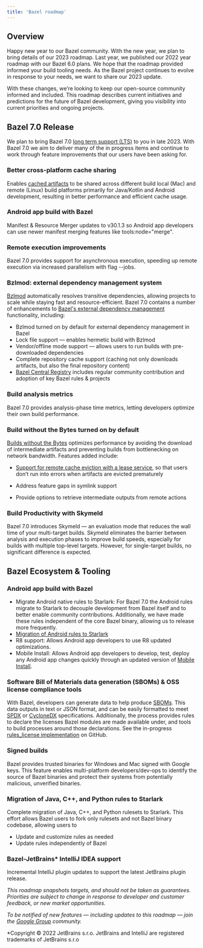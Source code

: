 ```yaml
---
title: 'Bazel roadmap'
---
```


## Overview

Happy new year to our Bazel community. With the new year, we plan to bring details of our 2023 roadmap. Last year, we published our 2022 year roadmap with our Bazel 6.0 plans. We hope that the roadmap provided informed your build tooling needs. As the Bazel project continues to evolve in response to your needs, we want to share our 2023 update.

With these changes, we’re looking to keep our open-source community informed and included. This roadmap describes current initiatives and predictions for the future of Bazel development, giving you visibility into current priorities and ongoing projects.

## Bazel 7.0 Release
We plan to bring Bazel 7.0 [long term support (LTS)](https://bazel.build/versions/7.4.0/release/versioning) to you in late 2023. With Bazel 7.0 we aim to deliver many of the in progress items and continue to work through feature improvements that our users have been asking for.

### Better cross-platform cache sharing
Enables [cached artifacts](https://docs.google.com/document/d/1o0mrl2DanfV_6kB_Kf_jUdge13CQ8CvCiqeni2o-rvA/edit#heading=h.mvuo768l4ja2) to be shared across different build local (Mac) and remote (Linux) build platforms primarily for Java/Kotlin and Android development, resulting in better performance and efficient cache usage.

### Android app build with Bazel
Manifest & Resource Merger updates to v30.1.3 so Android app developers can use newer manifest merging features like tools:node="merge".

### Remote execution improvements
Bazel 7.0 provides support for asynchronous execution, speeding up remote execution via increased parallelism with flag --jobs.

### Bzlmod: external dependency management system
[Bzlmod](https://bazel.build/versions/7.4.0/docs/bzlmod) automatically resolves transitive dependencies, allowing projects to scale while staying fast and resource-efficient. Bazel 7.0 contains a number of enhancements to [Bazel's external dependency management](https://docs.google.com/document/d/1moQfNcEIttsk6vYanNKIy3ZuK53hQUFq1b1r0rmsYVg/edit#heading=h.lgyp7ubwxmjc) functionality, including:

-   Bzlmod turned on by default for external dependency management in Bazel
-   Lock file support — enables hermetic build with Bzlmod
-   Vendor/offline mode support — allows users to run builds with pre-downloaded dependencies
-   Complete repository cache support (caching not only downloads artifacts, but also the final repository content)
-   [Bazel Central Registry](https://registry.bazel.build/) includes regular community contribution and adoption of key Bazel rules & projects

### Build analysis metrics
Bazel 7.0 provides analysis-phase time metrics, letting developers optimize their own build performance.

### Build without the Bytes turned on by default
[Builds without the Bytes](https://github.com/bazelbuild/bazel/issues/6862) optimizes performance by avoiding the download of intermediate artifacts and preventing builds from bottlenecking on network bandwidth. Features added include:

-   [Support for remote cache eviction with a lease service](https://docs.google.com/document/d/1wM61xufcMS5W0LQ0ar5JBREiN9zKfgu6AnHVD7BSkR4/edit#heading=h.mflzzzunlhlz), so that users don’t run into errors when artifacts are evicted prematurely

-   Address feature gaps in symlink support
-   Provide options to retrieve intermediate outputs from remote actions

### Build Productivity with Skymeld
Bazel 7.0 introduces Skymeld — an evaluation mode that reduces the wall time of your multi-target builds. Skymeld eliminates the barrier between analysis and execution phases to improve build speeds, especially for builds with multiple top-level targets. However, for single-target builds, no significant difference is expected.

## Bazel Ecosystem & Tooling

### Android app build with Bazel
-   Migrate Android native rules to Starlark: For Bazel 7.0 the Android rules migrate to Starlark to decouple development from Bazel itself and to better enable community contributions. Additionally, we have made these rules independent of the core Bazel binary, allowing us to release more frequently.
-   [Migration of Android rules to Starlark](https://bazel.build/versions/7.4.0/reference/be/android)
-   R8 support: Allows Android app developers to use R8 updated optimizations.
-   Mobile Install: Allows Android app developers to develop, test, deploy any Android app changes quickly through an updated version of [Mobile Install](https://bazel.build/versions/7.4.0/docs/mobile-install).

### Software Bill of Materials data generation (SBOMs) & OSS license compliance tools
With Bazel, developers can generate data to help produce [SBOMs](https://security.googleblog.com/2022/06/sbom-in-action-finding-vulnerabilities.html). This data outputs in text or JSON format, and can be easily formatted to meet [SPDX](https://spdx.dev/specifications/) or [CycloneDX](https://cyclonedx.org/specification/overview/) specifications. Additionally, the process provides rules to declare the licenses Bazel modules are made available under, and tools to build processes around those declarations. See the in-progress [rules_license implementation](https://github.com/bazelbuild/rules_license) on GitHub.

### Signed builds
Bazel provides trusted binaries for Windows and Mac signed with Google keys. This feature enables multi-platform developers/dev-ops to identify the source of Bazel binaries and protect their systems from potentially malicious, unverified binaries.

### Migration of Java, C++, and Python rules to Starlark
Complete migration of Java, C++, and Python rulesets to Starlark. This effort allows Bazel users to fork only rulesets and not Bazel binary codebase, allowing users to

-   Update and customize rules as needed
-   Update rules independently of Bazel

### Bazel-JetBrains* IntelliJ IDEA support
Incremental IntelliJ plugin updates to support the latest JetBrains plugin release.

*This roadmap snapshots targets, and should not be taken as guarantees. Priorities are subject to change in response to developer and customer feedback, or new market opportunities.*

*To be notified of new features — including updates to this roadmap — join the [Google Group](https://groups.google.com/g/bazel-discuss) community.*

*Copyright © 2022 JetBrains s.r.o. JetBrains and IntelliJ are registered trademarks of JetBrains s.r.o